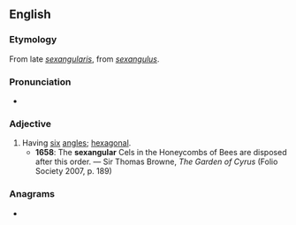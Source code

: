 ==English==

===Etymology===
From late {{etyl|la|en}} ''[[sexangularis]]'', from ''[[sexangulus]]''.

===Pronunciation===
* {{IPA|/sɛkˈsæŋɡjʊlə/|lang=en}}

===Adjective===
{{en-adj}}

# Having [[six]] [[angles]]; [[hexagonal]].
#* '''1658''': The '''sexangular''' Cels in the Honeycombs of Bees are disposed after this order. — Sir Thomas Browne, ''The Garden of Cyrus'' (Folio Society 2007, p. 189)

===Anagrams===
* {{anagrams|en|auxlangers}}